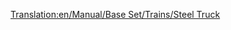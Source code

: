 [[Translation:en/Manual/Base Set/Trains/Steel Truck]]
{{en/Trains Carriages new|Picture=[[File:en/Steeltruck.png]]
|NormalCost=£1,148 ($2,296)
|NormalWeight=18 / 38 t
|NormalCapacity=20 tonnes of steel
|MonoCost=£1,148 ($2,296)
|MonoWeight=18 / 43 t
|MonoCapacity=25 tonnes of steel
|MagCost=£1,148 ($2,296)
|MagWeight=18 / 45 t
|MagCapacity=27 tonnes of steel
|Description=[[en/Manual/Base Set/Trains/Steel Truck]] is best suited to haul [[en/Manual/Base Set/Cargos/Steel]], which is made in [[en/Manual/Base Set/Industries/Steel Mill | Steel Mills]]. Available in [[en/Manual/Climates#Temperate | Temperate]] climate only.
}}